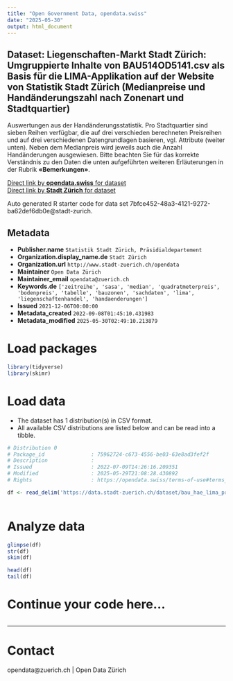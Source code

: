 ```yaml
---
title: "Open Government Data, opendata.swiss"
date: "2025-05-30"
output: html_document
---
```


## Dataset: Liegenschaften-Markt Stadt Zürich: Umgruppierte Inhalte von BAU514OD5141.csv als Basis für die LIMA-Applikation auf der Website von Statistik Stadt Zürich (Medianpreise und Handänderungszahl nach Zonenart und Stadtquartier)


Auswertungen aus der Handänderungsstatistik. Pro Stadtquartier sind sieben Reihen verfügbar, die auf drei verschieden berechneten Preisreihen und auf drei verschiedenen Datengrundlagen basieren, vgl. Attribute (weiter unten). Neben dem Medianpreis wird jeweils auch die Anzahl Handänderungen ausgewiesen.
Bitte beachten Sie für das korrekte Verständnis zu den Daten die unten aufgeführten weiteren Erläuterungen in der Rubrik **«Bemerkungen»**.



[Direct link by **opendata.swiss** for dataset](https://opendata.swiss/de/dataset/liegenschaften-markt-stadt-zurich-umgruppierte-inhalte-von-bau514od5141-csv-als-basis-fur-20081)<br>
[Direct link by **Stadt Zürich** for dataset](https://data.stadt-zuerich.ch/dataset/bau_hae_lima_preise_anzahl_hae_art_gebiet_bzo_jahr_grpd_od5142)

Auto generated R starter code for data set 7bfce452-48a3-4121-9272-ba62def6db0e@stadt-zurich.

## Metadata

- **Publisher.name** `Statistik Stadt Zürich, Präsidialdepartement`
- **Organization.display_name.de** `Stadt Zürich`
- **Organization.url** `http://www.stadt-zuerich.ch/opendata`
- **Maintainer** `Open Data Zürich`
- **Maintainer_email** `opendata@zuerich.ch`
- **Keywords.de** `['zeitreihe', 'sasa', 'median', 'quadratmeterpreis', 'bodenpreis', 'tabelle', 'bauzonen', 'sachdaten', 'lima', 'liegenschaftenhandel', 'handaenderungen']`
- **Issued** `2021-12-06T00:00:00`
- **Metadata_created** `2022-09-08T01:45:10.431983`
- **Metadata_modified** `2025-05-30T02:49:10.213879`


# Load packages

```r

library(tidyverse)
library(skimr)

```

# Load data

-   The dataset has 1 distribution(s) in CSV format.
-   All available CSV distributions are listed below and can be read into a tibble.

```r

# Distribution 0
# Package_id               : 75962724-c673-4556-be03-63e8ad3fef2f
# Description              : 
# Issued                   : 2022-07-09T14:26:16.209351
# Modified                 : 2025-05-29T21:08:28.430892
# Rights                   : https://opendata.swiss/terms-of-use#terms_open

df <- read_delim('https://data.stadt-zuerich.ch/dataset/bau_hae_lima_preise_anzahl_hae_art_gebiet_bzo_jahr_grpd_od5142/download/BAU514OD5142.csv')



```

# Analyze data

```r

glimpse(df)
str(df)
skim(df)

head(df)
tail(df)

```

# Continue your code here...

```r

```

------------------------------------------------------------------------

# Contact

opendata@zuerich.ch | Open Data Zürich
